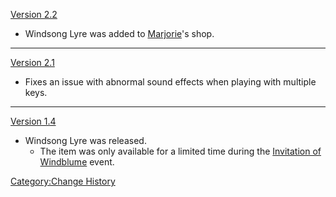 [[Version 2.2]]
*Windsong Lyre was added to [[Marjorie]]'s shop.
----
[[Version 2.1]]
*Fixes an issue with abnormal sound effects when playing with multiple keys.
----
[[Version 1.4]]
*Windsong Lyre was released.
**The item was only available for a limited time during the [[Invitation of Windblume]] event.
<noinclude>[[Category:Change History]]</noinclude>